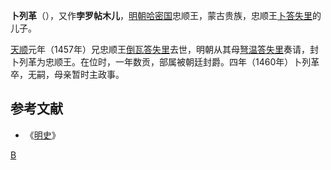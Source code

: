 '''卜列革'''（{{bd|？||1460年|catIdx=B}}），又作'''孛罗帖木儿'''，[[明朝|明朝]][[哈密国|哈密国]]忠顺王，蒙古贵族，忠顺王[[卜答失里_(哈密国)|卜答失里]]的儿子。

[[天顺_(明朝)|天顺]]元年（1457年）兄忠顺王[[倒瓦答失里|倒瓦答失里]]去世，明朝从其母[[弩温答失里|弩温答失里]]奏请，封卜列革为忠顺王。在位时，一年数贡，部属被朝廷封爵。四年（1460年）卜列革卒，无嗣，母亲暂时主政事。

== 参考文献 ==
*《[[明史|明史]]》

{{Leader|忠顺王[[倒瓦答失里|倒瓦答失里]]|'''[[哈密国|哈密国]]国王'''<br />(1457年-1460年)|母亲[[弩温答失里|弩温答失里]]<br>忠顺王[[把塔木儿|把塔木儿]]}}

[[Category:忠顺王|B]]